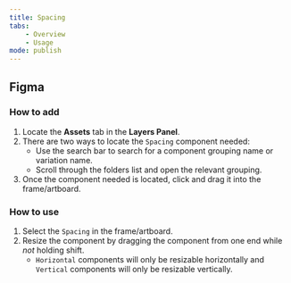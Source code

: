 ```yaml
---
title: Spacing
tabs:
    - Overview
    - Usage
mode: publish
---
```



## Figma


### How to add

1. Locate the **Assets** tab in the **Layers Panel**.
2. There are two ways to locate the `Spacing` component needed: 
	* Use the search bar to search for a component grouping name or variation name.
	* Scroll through the folders list and open the relevant grouping.
3. Once the component needed is located, click and drag it into the frame/artboard. 


### How to use

1. Select the `Spacing` in the frame/artboard. 
2. Resize the component by dragging the component from one end while _not_ holding shift. 
    * `Horizontal` components will only be resizable horizontally and `Vertical` components will only be resizable vertically.
